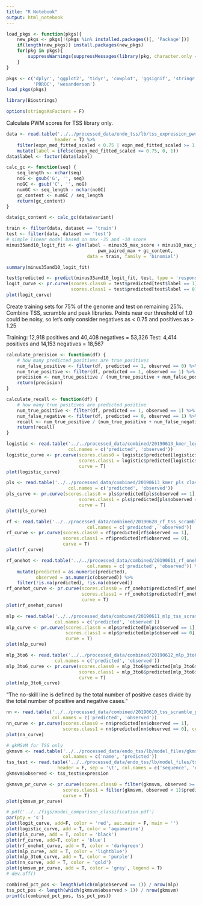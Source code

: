 ```yaml
---
title: "R Notebook"
output: html_notebook
---
```


```r
load_pkgs <- function(pkgs){
    new_pkgs <- pkgs[!(pkgs %in% installed.packages()[, 'Package'])]
    if(length(new_pkgs)) install.packages(new_pkgs)
    for(pkg in pkgs){
        suppressWarnings(suppressMessages(library(pkg, character.only = T)))
    }
}

pkgs <- c('dplyr', 'ggplot2', 'tidyr', 'cowplot', 'ggsignif', 'stringr', 'pracma',
          'PRROC', 'wesanderson')
load_pkgs(pkgs)

library(Biostrings)

options(stringsAsFactors = F)
```

Calculate PWM scores for TSS library only.

```r
data <- read.table('../../processed_data/endo_tss/lb/tss_expression_pwm_info.txt',
                  header = T) %>% 
    filter(expn_med_fitted_scaled < 0.75 | expn_med_fitted_scaled >= 1.25) %>% 
    mutate(label = ifelse(expn_med_fitted_scaled <= 0.75, 0, 1))
data$label <- factor(data$label)

calc_gc <- function(seq) {
    seq_length <- nchar(seq)
    noG <- gsub('G', '', seq)
    noGC <- gsub('C', '', noG)
    numGC <- seq_length - nchar(noGC)
    gc_content <- numGC / seq_length
    return(gc_content)
}

data$gc_content <- calc_gc(data$variant)

train <- filter(data, dataset == 'train')
test <- filter(data, dataset == 'test')
# simple linear model based on max -35 and -10 score
minus35and10_logit_fit <- glm(label ~ minus35_max_score + minus10_max_score +
                                  pwm_paired_max + gc_content,
                              data = train, family = 'binomial')

summary(minus35and10_logit_fit)
```


```r
test$predicted <- predict(minus35and10_logit_fit, test, type = 'response')
logit_curve <- pr.curve(scores.class0 = test$predicted[test$label == 1],
                        scores.class1 = test$predicted[test$label == 0], curve = T)
plot(logit_curve)
```

Create training sets for 75% of the genome and test on remaining 25%. Combine TSS,
scramble and peak libraries. Points near our threshold of 1.0 could be noisy, 
so let's only consider negatives as < 0.75 and positives as > 1.25

Training: 12,918 positives and 40,408 negatives = 53,326
Test: 4,414 positives and 14,153 negatives = 18,567 

```r
calculate_precision <- function(df) {
    # how many predicted positives are true positives
    num_false_positive <- filter(df, predicted == 1, observed == 0) %>% nrow()
    num_true_positive <- filter(df, predicted == 1, observed == 1) %>% nrow()
    precision <- num_true_positive / (num_true_positive + num_false_positive)
    return(precision)
}

calculate_recall <- function(df) {
    # how many true positives are predicted positive
    num_true_positive <- filter(df, predicted == 1, observed == 1) %>% nrow()
    num_false_negative <- filter(df, predicted == 0, observed == 1) %>% nrow()
    recall <- num_true_positive / (num_true_positive + num_false_negative)
    return(recall)
}
```

```r
logistic <- read.table('../../processed_data/combined/20190613_kmer_logistic_predictions.txt',
                       col.names = c('predicted', 'observed'))
logistic_curve <- pr.curve(scores.class0 = logistic$predicted[logistic$observed == 1],
                           scores.class1 = logistic$predicted[logistic$observed == 0],
                           curve = T)
plot(logistic_curve)
```


```r
pls <- read.table('../../processed_data/combined/20190613_kmer_pls_classification_predictions.txt',
                       col.names = c('predicted', 'observed'))
pls_curve <- pr.curve(scores.class0 = pls$predicted[pls$observed == 1],
                           scores.class1 = pls$predicted[pls$observed == 0],
                           curve = T)
plot(pls_curve)
```

```r
rf <- read.table('../../processed_data/combined/20190620_rf_tss_scramble_peak_classification_predictions.txt',
                              col.names = c('predicted', 'observed'))
rf_curve <- pr.curve(scores.class0 = rf$predicted[rf$observed == 1],
                     scores.class1 = rf$predicted[rf$observed == 0],
                     curve = T)
plot(rf_curve)
```


```r
rf_onehot <- read.table('../../processed_data/combined/20190611_rf_onehot_tss_scramble_peak_classification_predictions.txt',
                              col.names = c('predicted', 'observed')) %>% 
    mutate(predicted = as.numeric(predicted),
           observed = as.numeric(observed)) %>% 
    filter(!is.na(predicted), !is.na(observed))
rf_onehot_curve <- pr.curve(scores.class0 = rf_onehot$predicted[rf_onehot$observed == 1],
                            scores.class1 = rf_onehot$predicted[rf_onehot$observed == 0],
                            curve = T)
plot(rf_onehot_curve)
```

```r
mlp <- read.table('../../processed_data/combined/20190611_mlp_tss_scramble_peak_predictions_classification.txt',
                  col.names = c('predicted', 'observed'))
mlp_curve <- pr.curve(scores.class0 = mlp$predicted[mlp$observed == 1],
                      scores.class1 = mlp$predicted[mlp$observed == 0],
                      curve = T)
plot(mlp_curve)
```


```r
mlp_3to6 <- read.table('../../processed_data/combined/20190612_mlp_3to6mer_tss_scramble_peak_predictions_classification.txt',
                  col.names = c('predicted', 'observed'))
mlp_3to6_curve <- pr.curve(scores.class0 = mlp_3to6$predicted[mlp_3to6$observed == 1],
                           scores.class1 = mlp_3to6$predicted[mlp_3to6$observed == 0],
                           curve = T)
plot(mlp_3to6_curve)
```

"The no-skill line is defined by the total number of positive cases divide by the total number of positive and negative cases."

```r
nn <- read.table('../../processed_data/combined/20190610_tss_scramble_peak_classification_hyperparam_tuned_predictions.txt',
                 col.names = c('predicted', 'observed'))
nn_curve <- pr.curve(scores.class0 = nn$predicted[nn$observed == 1],
                     scores.class1 = nn$predicted[nn$observed == 0], curve = T)
plot(nn_curve)

```


```r
# gkMSVM for TSS only
gkmsvm <- read.table('../../processed_data/endo_tss/lb/model_files/gkmsvm_10mer_8ungapped_kernel_test_results',
                     col.names = c('name', 'predicted'))
tss_test <- read.table('../../processed_data/endo_tss/lb/model_files/tss_expression_model_format_test_genome_split.txt',
                   header = F, sep = '\t', col.names = c('sequence', 'expression'))
gkmsvm$observed <- tss_test$expression

gkmsvm_pr_curve <- pr.curve(scores.class0 = filter(gkmsvm, observed >= 1)$predicted,
                     scores.class1 = filter(gkmsvm, observed < 1)$predicted,
                     curve = T)
plot(gkmsvm_pr_curve)
```

```r
# pdf('../../figs/model_comparison_classification.pdf')
par(pty = 's')
plot(logit_curve, add=F, color = 'red', auc.main = F, main = '')
plot(logistic_curve, add = T, color = 'aquamarine')
plot(pls_curve, add = T, color = 'black')
plot(rf_curve, add=T, color = 'blue')
plot(rf_onehot_curve, add = T, color = 'darkgreen')
plot(mlp_curve, add = T, color = 'lightblue')
plot(mlp_3to6_curve, add = T, color = 'purple')
plot(nn_curve, add = T, color = 'gold')
plot(gkmsvm_pr_curve, add = T, color = 'grey', legend = T)
# dev.off()
```

```r
combined_pct_pos <- length(which(mlp$observed == 1)) / nrow(mlp)
tss_pct_pos <- length(which(gkmsvm$observed > 1)) / nrow(gkmsvm)
print(c(combined_pct_pos, tss_pct_pos))
```

